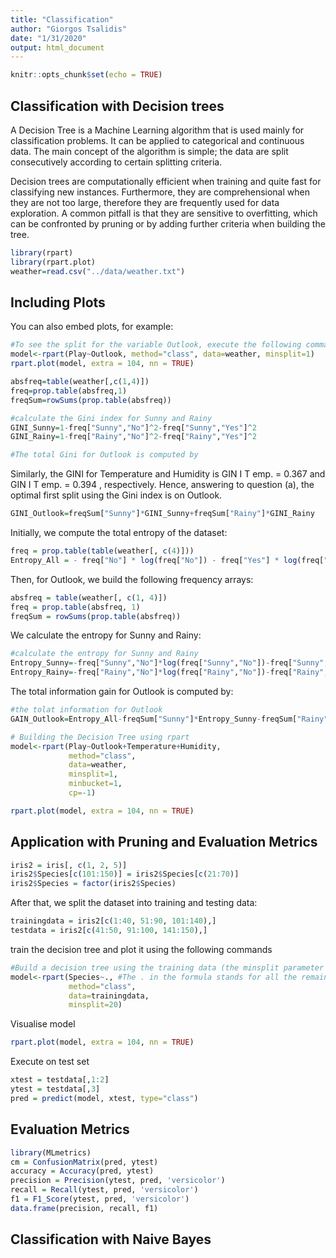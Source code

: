 ```yaml
---
title: "Classification"
author: "Giorgos Tsalidis"
date: "1/31/2020"
output: html_document
---
```


```r
knitr::opts_chunk$set(echo = TRUE)
```

## Classification with Decision trees

A Decision Tree is a Machine Learning algorithm that is used mainly for classification problems.
It can be applied to categorical and continuous data. The main concept of the algorithm
is simple; the data are split consecutively according to certain splitting criteria.

Decision trees are computationally efficient when training and quite fast for classifying new instances.
Furthermore, they are comprehensional when they are not too large, therefore they are frequently
used for data exploration. A common pitfall is that they are sensitive to overfitting, which can
be confronted by pruning or by adding further criteria when building the tree.

```r
library(rpart)
library(rpart.plot)
weather=read.csv("../data/weather.txt")
```

## Including Plots

You can also embed plots, for example:

```r
#To see the split for the variable Outlook, execute the following command
model<-rpart(Play~Outlook, method="class", data=weather, minsplit=1)
rpart.plot(model, extra = 104, nn = TRUE)
```


```r
absfreq=table(weather[,c(1,4)])
freq=prop.table(absfreq,1)
freqSum=rowSums(prop.table(absfreq))
```


```r
#calculate the Gini index for Sunny and Rainy
GINI_Sunny=1-freq["Sunny","No"]^2-freq["Sunny","Yes"]^2
GINI_Rainy=1-freq["Rainy","No"]^2-freq["Rainy","Yes"]^2

#The total Gini for Outlook is computed by
```
Similarly, the GINI for Temperature and Humidity is GIN I T emp. = 0.367 and GIN I T emp. = 0.394 ,
respectively. Hence, answering to question (a), the optimal first split using the Gini index is on
Outlook.
```r
GINI_Outlook=freqSum["Sunny"]*GINI_Sunny+freqSum["Rainy"]*GINI_Rainy
```

Initially, we compute the total entropy of the dataset:

```r
freq = prop.table(table(weather[, c(4)]))
Entropy_All = - freq["No"] * log(freq["No"]) - freq["Yes"] * log(freq["Yes"])
```

Then, for Outlook, we build the following frequency arrays:

```r
absfreq = table(weather[, c(1, 4)])
freq = prop.table(absfreq, 1)
freqSum = rowSums(prop.table(absfreq))
```

We calculate the entropy for Sunny and Rainy:

```r
#calculate the entropy for Sunny and Rainy
Entropy_Sunny=-freq["Sunny","No"]*log(freq["Sunny","No"])-freq["Sunny","Yes"]*log(freq["Sunny","Yes"])
Entropy_Rainy=-freq["Rainy","No"]*log(freq["Rainy","No"])-freq["Rainy","Yes"]*log(freq["Rainy","Yes"])
```

The total information gain for Outlook is computed by:

```r
#the tolat information for Outlook 
GAIN_Outlook=Entropy_All-freqSum["Sunny"]*Entropy_Sunny-freqSum["Rainy"]*Entropy_Rainy
```


```r
# Building the Decision Tree using rpart
model<-rpart(Play~Outlook+Temperature+Humidity,
             method="class",
             data=weather,
             minsplit=1,
             minbucket=1,
             cp=-1)
```


```r
rpart.plot(model, extra = 104, nn = TRUE)
```

## Application with Pruning and Evaluation Metrics

```r
iris2 = iris[, c(1, 2, 5)]
iris2$Species[c(101:150)] = iris2$Species[c(21:70)]
iris2$Species = factor(iris2$Species)
```

After that, we split the dataset into training and testing data:

```r
trainingdata = iris2[c(1:40, 51:90, 101:140),]
testdata = iris2[c(41:50, 91:100, 141:150),]
```

train the decision tree and plot it using the following commands

```r
#Build a decision tree using the training data (the minsplit parameter of rpart should be set to20, which is the default)
model<-rpart(Species~., #The . in the formula stands for all the remaining variables in the data frame trainingdata
             method="class",
             data=trainingdata,
             minsplit=20)

```

Visualise model

```r
rpart.plot(model, extra = 104, nn = TRUE)
```

Execute on test set

```r
xtest = testdata[,1:2]
ytest = testdata[,3]
pred = predict(model, xtest, type="class")
```

## Evaluation Metrics

```r
library(MLmetrics)
cm = ConfusionMatrix(pred, ytest)
accuracy = Accuracy(pred, ytest)
precision = Precision(ytest, pred, 'versicolor')
recall = Recall(ytest, pred, 'versicolor')
f1 = F1_Score(ytest, pred, 'versicolor')
data.frame(precision, recall, f1)
```

## Classification with Naive Bayes

```r
```


```r
```


```r
```


```r
```


```r
```


```r
```


```r
```
